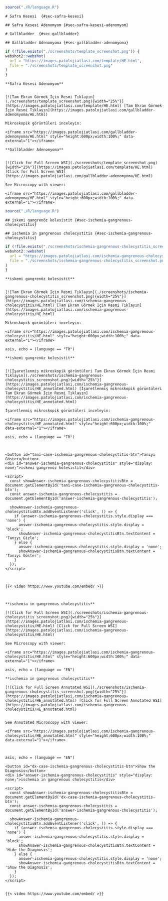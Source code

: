 ```r

source("./R/language.R")

```

```asis
# Safra Kesesi  {#sec-safra-kesesi} 
```

```asis
## Safra Kesesi Adenomyom {#sec-safra-kesesi-adenomyom} 

```

```asis

# Gallbladder  {#sec-gallbladder} 
```


```asis
## Gallbladder Adenomyoma {#sec-gallbladder-adenomyoma} 

```


```r
if (!file.exists("./screenshots/template_screenshot.png")) {
webshot2::webshot(
  url = "https://images.patolojiatlasi.com/template/HE.html",
  file = "./screenshots/template_screenshot.png"
)
}
```




```asis

**Safra Kesesi Adenomyom**


[![Tam Ekran Görmek İçin Resmi Tıklayın](./screenshots/template_screenshot.png){width="25%"}](https://images.patolojiatlasi.com/template/HE.html) [Tam Ekran Görmek İçin Resmi Tıklayın](https://images.patolojiatlasi.com/gallbladder-adenomyoma/HE.html)

Mikroskopik görüntüleri inceleyin:

<iframe src="https://images.patolojiatlasi.com/gallbladder-adenomyoma/HE.html" style="height:600px;width:100%;" data-external="1"></iframe>

```

```asis

**Gallbladder Adenomyoma**


[![Click for Full Screen WSI](./screenshots/template_screenshot.png){width="25%"}](https://images.patolojiatlasi.com/template/HE.html) [Click for Full Screen WSI](https://images.patolojiatlasi.com/gallbladder-adenomyoma/HE.html)

See Microscopy with viewer: 

<iframe src="https://images.patolojiatlasi.com/gallbladder-adenomyoma/HE.html" style="height:600px;width:100%;" data-external="1"></iframe>

```



```r

source("./R/language.R")

```




```asis

## iskemi gangrenöz kolesistit {#sec-ischemia-gangrenous-cholecystitis}

```




```asis

## ischemia in gangrenous cholecystitis {#sec-ischemia-gangrenous-cholecystitis}

```

```r
if (!file.exists("./screenshots/ischemia-gangrenous-cholecystitis_screenshot.png")) {
webshot2::webshot(
  url = "https://images.patolojiatlasi.com/ischemia-gangrenous-cholecystitis/HE.html",
  file = "./screenshots/ischemia-gangrenous-cholecystitis_screenshot.png"
)
}


```


```asis

**iskemi gangrenöz kolesistit**


[![Tam Ekran Görmek İçin Resmi Tıklayın](./screenshots/ischemia-gangrenous-cholecystitis_screenshot.png){width="25%"}](https://images.patolojiatlasi.com/ischemia-gangrenous-cholecystitis/HE.html) [Tam Ekran Görmek İçin Resmi Tıklayın](https://images.patolojiatlasi.com/ischemia-gangrenous-cholecystitis/HE.html)

Mikroskopik görüntüleri inceleyin:

<iframe src="https://images.patolojiatlasi.com/ischemia-gangrenous-cholecystitis/HE.html" style="height:600px;width:100%;" data-external="1"></iframe>

```

```comment
asis, echo = (language == "TR")

**iskemi gangrenöz kolesistit**


[![İşaretlenmiş mikroskopik görüntüleri Tam Ekran Görmek İçin Resmi Tıklayın](./screenshots/ischemia-gangrenous-cholecystitis_screenshot.png){width="25%"}](https://images.patolojiatlasi.com/ischemia-gangrenous-cholecystitis/HE_annotated.html) [İşaretlenmiş mikroskopik görüntüleri Tam Ekran Görmek İçin Resmi Tıklayın](https://images.patolojiatlasi.com/ischemia-gangrenous-cholecystitis/HE_annotated.html)

İşaretlenmiş mikroskopik görüntüleri inceleyin:

<iframe src="https://images.patolojiatlasi.com/ischemia-gangrenous-cholecystitis/HE_annotated.html" style="height:600px;width:100%;" data-external="1"></iframe>

```



```comment
asis, echo = (language == "TR")



<button id="tani-case-ischemia-gangrenous-cholecystitis-btn">Tanıyı Göster</button>
<div id="answer-ischemia-gangrenous-cholecystitis" style="display: none;">iskemi gangrenöz kolesistit</div>

<script>
  const showAnswer-ischemia-gangrenous-cholecystitisBtn = document.getElementById('tani-case-ischemia-gangrenous-cholecystitis-btn');
  const answer-ischemia-gangrenous-cholecystitis = document.getElementById('answer-ischemia-gangrenous-cholecystitis');

  showAnswer-ischemia-gangrenous-cholecystitisBtn.addEventListener('click', () => {
    if (answer-ischemia-gangrenous-cholecystitis.style.display === 'none') {
      answer-ischemia-gangrenous-cholecystitis.style.display = 'block';
      showAnswer-ischemia-gangrenous-cholecystitisBtn.textContent = 'Tanıyı Gizle';
    } else {
      answer-ischemia-gangrenous-cholecystitis.style.display = 'none';
      showAnswer-ischemia-gangrenous-cholecystitisBtn.textContent = 'Tanıyı Göster';
    }
  });
</script>



{{< video https://www.youtube.com/embed/ >}}



```



```asis

**ischemia in gangrenous cholecystitis**

[![Click for Full Screen WSI](./screenshots/ischemia-gangrenous-cholecystitis_screenshot.png){width="25%"}](https://images.patolojiatlasi.com/ischemia-gangrenous-cholecystitis/HE.html) [Click for Full Screen WSI](https://images.patolojiatlasi.com/ischemia-gangrenous-cholecystitis/HE.html)

See Microscopy with viewer: 

<iframe src="https://images.patolojiatlasi.com/ischemia-gangrenous-cholecystitis/HE.html" style="height:600px;width:100%;" data-external="1"></iframe>

```


```comment
asis, echo = (language == "EN")

**ischemia in gangrenous cholecystitis**

[![Click for Full Screen Annotated WSI](./screenshots/ischemia-gangrenous-cholecystitis_screenshot.png){width="25%"}](https://images.patolojiatlasi.com/ischemia-gangrenous-cholecystitis/HE_annotated.html) [Click for Full Screen Annotated WSI](https://images.patolojiatlasi.com/ischemia-gangrenous-cholecystitis/HE_annotated.html)


See Annotated Microscopy with viewer: 

<iframe src="https://images.patolojiatlasi.com/ischemia-gangrenous-cholecystitis/HE_annotated.html" style="height:600px;width:100%;" data-external="1"></iframe>



```

```comment
asis, echo = (language == "EN")

<button id="dx-case-ischemia-gangrenous-cholecystitis-btn">Show the Diagnosis</button>
<div id="answer-ischemia-gangrenous-cholecystitis" style="display: none;">ischemia in gangrenous cholecystitis</div>

<script>
  const showAnswer-ischemia-gangrenous-cholecystitisBtn = document.getElementById('dx-case-ischemia-gangrenous-cholecystitis-btn');
  const answer-ischemia-gangrenous-cholecystitis = document.getElementById('answer-ischemia-gangrenous-cholecystitis');

  showAnswer-ischemia-gangrenous-cholecystitisBtn.addEventListener('click', () => {
    if (answer-ischemia-gangrenous-cholecystitis.style.display === 'none') {
      answer-ischemia-gangrenous-cholecystitis.style.display = 'block';
      showAnswer-ischemia-gangrenous-cholecystitisBtn.textContent = 'Hide the Diagnosis';
    } else {
      answer-ischemia-gangrenous-cholecystitis.style.display = 'none';
      showAnswer-ischemia-gangrenous-cholecystitisBtn.textContent = 'Show the Diagnosis';
    }
  });
</script>


{{< video https://www.youtube.com/embed/ >}}



```
